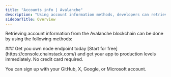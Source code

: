 ---
title: "Accounts info | Avalanche"
description: "Using account information methods, developers can retrieve information about accounts, contracts, and transactions on the Avalanche blockchain and use the information to build various decentralized applications."
sidebarTitle: Overview
---


Retrieving account information from the Avalanche blockchain can be done by using the following methods:

<CardGroup>
  <Card title="eth_getTransactionCount" href="/api-reference/avalanche_node_api/accounts_info/eth_getTransactionCount" icon="angle-right" horizontal />
  <Card title="eth_getBalance" href="/api-reference/avalanche_node_api/accounts_info/eth_getBalance" icon="angle-right" horizontal />
  <Card title="eth_getCode" href="/api-reference/avalanche_node_api/accounts_info/eth_getCode" icon="angle-right" horizontal />
  <Card title="eth_getStorageAt" href="/api-reference/avalanche_node_api/accounts_info/eth_getStorageAt" icon="angle-right" horizontal />
</CardGroup>

<Check>
  ### Get you own node endpoint today
  [Start for free](https://console.chainstack.com/) and get your app to production levels immediately. No credit card required.

  You can sign up with your GitHub, X, Google, or Microsoft account.
</Check>
